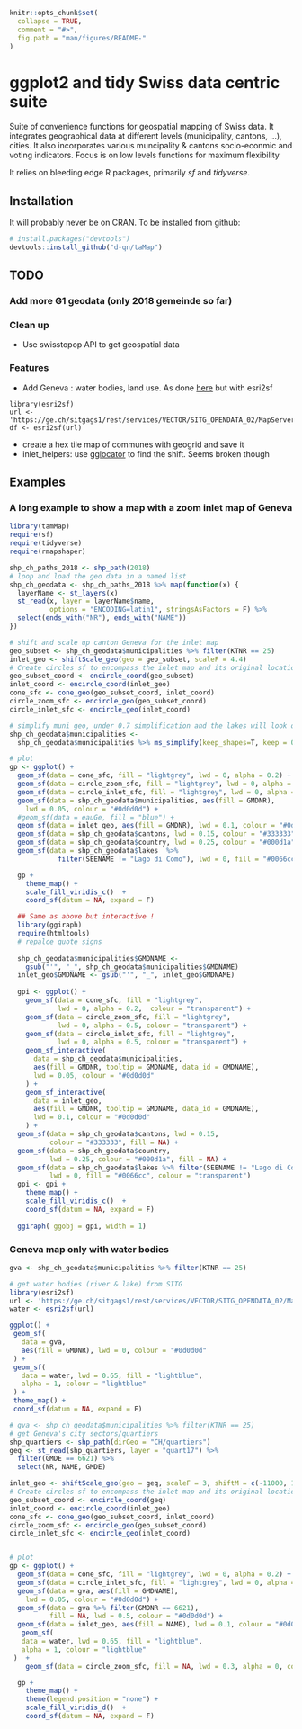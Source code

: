 
```r
knitr::opts_chunk$set(
  collapse = TRUE,
  comment = "#>",
  fig.path = "man/figures/README-"
)
```

# ggplot2 and tidy Swiss data centric suite

Suite of convenience functions for geospatial mapping of Swiss data. It integrates geographical data at different levels (municipality, cantons, ...), cities. It also incorporates various muncipality & cantons socio-econmic and voting indicators. Focus is on low levels functions for maximum flexibility

It relies on bleeding edge R packages, primarily *sf* and *tidyverse*. 

## Installation

It will probably never be on CRAN. To be installed from github:

``` r
# install.packages("devtools")
devtools::install_github("d-qn/taMap")
```
## TODO

### Add more G1 geodata (only 2018 gemeinde so far)

### Clean up
* Use swisstopop API to get geospatial data

### Features
* Add Geneva : water bodies, land use. As done [here](https://xvrdm.github.io/2017/09/15/create-maps-from-sitg-files-with-sf-and-ggplot2/) but with esri2sf 

```
library(esri2sf)
url <- 'https://ge.ch/sitgags1/rest/services/VECTOR/SITG_OPENDATA_02/MapServer/6186'
df <- esri2sf(url)
```

* create a hex tile map of communes with geogrid and save it
* inlet_helpers: use [gglocator](https://stackoverflow.com/questions/9450873/locator-equivalent-in-ggplot2-for-maps?utm_medium=organic&utm_source=google_rich_qa&utm_campaign=google_rich_qa) to find the shift. Seems broken though

## Examples

### A long example to show a map with a zoom inlet map of Geneva

```r
library(tamMap)
require(sf)
require(tidyverse)
require(rmapshaper)

shp_ch_paths_2018 <- shp_path(2018)
# loop and load the geo data in a named list
shp_ch_geodata <- shp_ch_paths_2018 %>% map(function(x) {
  layerName <- st_layers(x)
  st_read(x, layer = layerName$name, 
          options = "ENCODING=latin1", stringsAsFactors = F) %>% 
  select(ends_with("NR"), ends_with("NAME"))
})

# shift and scale up canton Geneva for the inlet map
geo_subset <- shp_ch_geodata$municipalities %>% filter(KTNR == 25)
inlet_geo <- shiftScale_geo(geo = geo_subset, scaleF = 4.4)
# Create circles sf to encompass the inlet map and its original location
geo_subset_coord <- encircle_coord(geo_subset)
inlet_coord <- encircle_coord(inlet_geo)
cone_sfc <- cone_geo(geo_subset_coord, inlet_coord)
circle_zoom_sfc <- encircle_geo(geo_subset_coord)
circle_inlet_sfc <- encircle_geo(inlet_coord)

# simplify muni geo, under 0.7 simplification and the lakes will look odd
shp_ch_geodata$municipalities <- 
  shp_ch_geodata$municipalities %>% ms_simplify(keep_shapes=T, keep = 0.75)

# plot
gp <- ggplot() +
  geom_sf(data = cone_sfc, fill = "lightgrey", lwd = 0, alpha = 0.2) +  
  geom_sf(data = circle_zoom_sfc, fill = "lightgrey", lwd = 0, alpha = 0.5) +
  geom_sf(data = circle_inlet_sfc, fill = "lightgrey", lwd = 0, alpha = 0.5) +
  geom_sf(data = shp_ch_geodata$municipalities, aes(fill = GMDNR), 
    lwd = 0.05, colour = "#0d0d0d") +
  #geom_sf(data = eauGe, fill = "blue") +
  geom_sf(data = inlet_geo, aes(fill = GMDNR), lwd = 0.1, colour = "#0d0d0d") +
  geom_sf(data = shp_ch_geodata$cantons, lwd = 0.15, colour = "#333333", fill = NA) +
  geom_sf(data = shp_ch_geodata$country, lwd = 0.25, colour = "#000d1a", fill = NA) +
  geom_sf(data = shp_ch_geodata$lakes  %>% 
            filter(SEENAME != "Lago di Como"), lwd = 0, fill = "#0066cc")

  gp + 
    theme_map() +
    scale_fill_viridis_c()  +
    coord_sf(datum = NA, expand = F)
```

```r
  ## Same as above but interactive !
  library(ggiraph)
  require(htmltools)
  # repalce quote signs
  
  shp_ch_geodata$municipalities$GMDNAME <- 
    gsub("'", "_", shp_ch_geodata$municipalities$GMDNAME)
  inlet_geo$GMDNAME <- gsub("'", "_", inlet_geo$GMDNAME)
  
  gpi <- ggplot() +
    geom_sf(data = cone_sfc, fill = "lightgrey", 
            lwd = 0, alpha = 0.2,  colour = "transparent") +  
    geom_sf(data = circle_zoom_sfc, fill = "lightgrey", 
            lwd = 0, alpha = 0.5, colour = "transparent") +
    geom_sf(data = circle_inlet_sfc, fill = "lightgrey", 
            lwd = 0, alpha = 0.5, colour = "transparent") +
    geom_sf_interactive(
      data = shp_ch_geodata$municipalities, 
      aes(fill = GMDNR, tooltip = GMDNAME, data_id = GMDNAME), 
      lwd = 0.05, colour = "#0d0d0d"
    ) +
    geom_sf_interactive(
      data = inlet_geo, 
      aes(fill = GMDNR, tooltip = GMDNAME, data_id = GMDNAME),
      lwd = 0.1, colour = "#0d0d0d"
    ) +
  geom_sf(data = shp_ch_geodata$cantons, lwd = 0.15, 
          colour = "#333333", fill = NA) +
  geom_sf(data = shp_ch_geodata$country, 
          lwd = 0.25, colour = "#000d1a", fill = NA) +
  geom_sf(data = shp_ch_geodata$lakes %>% filter(SEENAME != "Lago di Como"), 
          lwd = 0, fill = "#0066cc", colour = "transparent")
  gpi <- gpi + 
    theme_map() +
    scale_fill_viridis_c()  +
    coord_sf(datum = NA, expand = F)
  
  ggiraph( ggobj = gpi, width = 1)
```
### Geneva map only with water bodies

```r
gva <- shp_ch_geodata$municipalities %>% filter(KTNR == 25)

# get water bodies (river & lake) from SITG
library(esri2sf)
url <- 'https://ge.ch/sitgags1/rest/services/VECTOR/SITG_OPENDATA_02/MapServer/6186'
water <- esri2sf(url)

ggplot() + 
 geom_sf(
   data = gva,
   aes(fill = GMDNR), lwd = 0, colour = "#0d0d0d"
 ) + 
 geom_sf(
   data = water, lwd = 0.65, fill = "lightblue", 
   alpha = 1, colour = "lightblue"
 ) +
 theme_map() +
 coord_sf(datum = NA, expand = F)

```

```r
# gva <- shp_ch_geodata$municipalities %>% filter(KTNR == 25)
# get Geneva's city sectors/quartiers
shp_quartiers <- shp_path(dirGeo = "CH/quartiers")
geq <- st_read(shp_quartiers, layer = "quart17") %>% 
  filter(GMDE == 6621) %>% 
  select(NR, NAME, GMDE) 

inlet_geo <- shiftScale_geo(geo = geq, scaleF = 3, shiftM = c(-11000, 16000))
# Create circles sf to encompass the inlet map and its original location
geo_subset_coord <- encircle_coord(geq)
inlet_coord <- encircle_coord(inlet_geo)
cone_sfc <- cone_geo(geo_subset_coord, inlet_coord)
circle_zoom_sfc <- encircle_geo(geo_subset_coord)
circle_inlet_sfc <- encircle_geo(inlet_coord)


# plot
gp <- ggplot() +
  geom_sf(data = cone_sfc, fill = "lightgrey", lwd = 0, alpha = 0.2) +  
  geom_sf(data = circle_inlet_sfc, fill = "lightgrey", lwd = 0, alpha = 0.5) +
  geom_sf(data = gva, aes(fill = GMDNAME), 
    lwd = 0.05, colour = "#0d0d0d") +
  geom_sf(data = gva %>% filter(GMDNR == 6621), 
          fill = NA, lwd = 0.5, colour = "#0d0d0d") +
  geom_sf(data = inlet_geo, aes(fill = NAME), lwd = 0.1, colour = "#0d0d0d") +
   geom_sf(
   data = water, lwd = 0.65, fill = "lightblue", 
   alpha = 1, colour = "lightblue"
 )  +
    geom_sf(data = circle_zoom_sfc, fill = NA, lwd = 0.3, alpha = 0, colour = "grey")

  gp + 
    theme_map() +
    theme(legend.position = "none") +
    scale_fill_viridis_d()  +
    coord_sf(datum = NA, expand = F)
  
  


```
